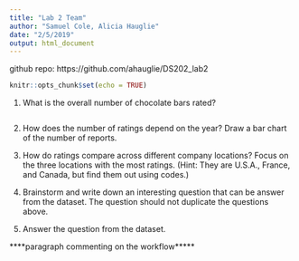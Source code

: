 ```yaml
---
title: "Lab 2 Team"
author: "Samuel Cole, Alicia Hauglie"
date: "2/5/2019"
output: html_document
---
```


github repo: https://github.com/ahauglie/DS202_lab2


```r
knitr::opts_chunk$set(echo = TRUE)
```

1. What is the overall number of chocolate bars rated?
``` r

```

2. How does the number of ratings depend on the year? Draw a bar chart of the number of reports.

3. How do ratings compare across different company locations? Focus on the three locations with the most ratings. (Hint: They are U.S.A., France, and Canada, but find them out using codes.)

4. Brainstorm and write down an interesting question that can be answer from the dataset. The question should not duplicate the questions above.

5. Answer the question from the dataset.



****paragraph commenting on the workflow*****